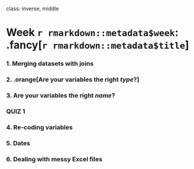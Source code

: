 
class: inverse, middle

# Week `r rmarkdown::metadata$week`: .fancy[`r rmarkdown::metadata$title`]

### 1. Merging datasets with joins
### 2. .orange[Are your variables the right _type_?]
### 3. Are your variables the right _name_?

### QUIZ 1

### 4. Re-coding variables
### 5. Dates
### 6. Dealing with messy Excel files
